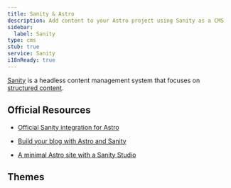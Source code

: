 ```yaml
---
title: Sanity & Astro
description: Add content to your Astro project using Sanity as a CMS
sidebar:
  label: Sanity
type: cms
stub: true
service: Sanity
i18nReady: true
---
```



[Sanity](http://sanity.io) is a headless content management system that focuses on [structured content](https://www.sanity.io/structured-content-platform).

## Official Resources

- [Official Sanity integration for Astro](https://www.sanity.io/plugins/sanity-astro)

- [Build your blog with Astro and Sanity](https://www.sanity.io/guides/sanity-astro-blog)

- [A minimal Astro site with a Sanity Studio](https://www.sanity.io/templates/astro-sanity-clean)

## Themes

<Grid>
  <Card title="The Balanced Chef" href="https://astro.build/themes/details/the-balanced-chef/" thumbnail="astro-chef-project.png"/>
</Grid>
